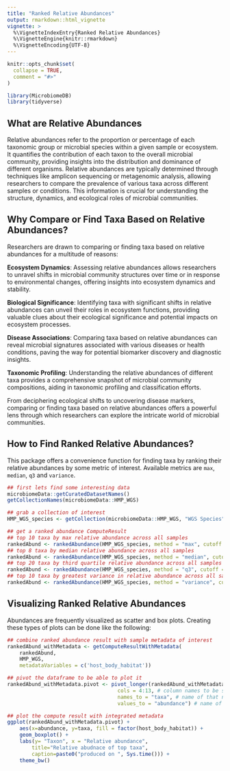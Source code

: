 ```yaml
---
title: "Ranked Relative Abundances"
output: rmarkdown::html_vignette
vignette: >
  %\VignetteIndexEntry{Ranked Relative Abundances}
  %\VignetteEngine{knitr::rmarkdown}
  %\VignetteEncoding{UTF-8}
---
```


```r
knitr::opts_chunk$set(
  collapse = TRUE,
  comment = "#>"
)
```

```r
library(MicrobiomeDB)
library(tidyverse)
```

## What are Relative Abundances

Relative abundances refer to the proportion or percentage of each taxonomic group or microbial species 
within a given sample or ecosystem. It quantifies the contribution of each taxon to the overall microbial
community, providing insights into the distribution and dominance of different organisms. Relative 
abundances are typically determined through techniques like amplicon sequencing or metagenomic analysis, 
allowing researchers to compare the prevalence of various taxa across different samples or conditions. 
This information is crucial for understanding the structure, dynamics, and ecological roles of microbial 
communities.

## Why Compare or Find Taxa Based on Relative Abundances?

Researchers are drawn to comparing or finding taxa based on relative abundances for a multitude of reasons:

**Ecosystem Dynamics**: Assessing relative abundances allows researchers to unravel shifts in microbial 
community structures over time or in response to environmental changes, offering insights into ecosystem 
dynamics and stability.

**Biological Significance**: Identifying taxa with significant shifts in relative abundances can unveil 
their roles in ecosystem functions, providing valuable clues about their ecological significance and 
potential impacts on ecosystem processes.

**Disease Associations**: Comparing taxa based on relative abundances can reveal microbial signatures 
associated with various diseases or health conditions, paving the way for potential biomarker discovery 
and diagnostic insights.

**Taxonomic Profiling**: Understanding the relative abundances of different taxa provides a comprehensive 
snapshot of microbial community compositions, aiding in taxonomic profiling and classification efforts.

From deciphering ecological shifts to uncovering disease markers, comparing or finding taxa based on 
relative abundances offers a powerful lens through which researchers can explore the intricate world of 
microbial communities.

## How to Find Ranked Relative Abundances?

This package offers a convenience function for finding taxa by ranking their relative abundances by some
metric of interest. Available metrics are `max`, `median`, `q3` and `variance`.

```r
## first lets find some interesting data
microbiomeData::getCuratedDatasetNames()
getCollectionNames(microbiomeData::HMP_WGS)

## grab a collection of interest
HMP_WGS_species <- getCollection(microbiomeData::HMP_WGS, "WGS Species")

## get a ranked abundance ComputeResult
## top 10 taxa by max relative abundance across all samples
rankedAbund <- rankedAbundance(HMP_WGS_species, method = "max", cutoff = 10) 
## top 8 taxa by median relative abundance across all samples
rankedAbund <- rankedAbundance(HMP_WGS_species, method = "median", cutoff = 8)
## top 20 taxa by third quartile relative abundance across all samples
rankedAbund <- rankedAbundance(HMP_WGS_species, method = "q3", cutoff = 20)
## top 10 taxa by greatest variance in relative abundance across all samples
rankedAbund <- rankedAbundance(HMP_WGS_species, method = "variance", cutoff = 10)
```

## Visualizing Ranked Relative Abundances

Abundances are frequently visualized as scatter and box plots. Creating these types of plots can be done like the following:

```r
## combine ranked abundance result with sample metadata of interest
rankedAbund_withMetadata <- getComputeResultWithMetadata(
    rankedAbund, 
    HMP_WGS, 
    metadataVariables = c('host_body_habitat'))

## pivot the dataframe to be able to plot it
rankedAbund_withMetadata.pivot <- pivot_longer(rankedAbund_withMetadata, # dataframe to be pivoted
                                    cols = 4:13, # column names to be stored as a SINGLE variable
                                    names_to = "taxa", # name of that new variable (column)
                                    values_to = "abundance") # name of new variable (column) storing all the values (data)

## plot the compute result with integrated metadata
ggplot(rankedAbund_withMetadata.pivot) +
    aes(x=abundance, y=taxa, fill = factor(host_body_habitat)) +
    geom_boxplot() +
    labs(y= "Taxon", x = "Relative abundance",
        title="Relative abudnace of top taxa",
        caption=paste0("produced on ", Sys.time())) +
    theme_bw()
```
